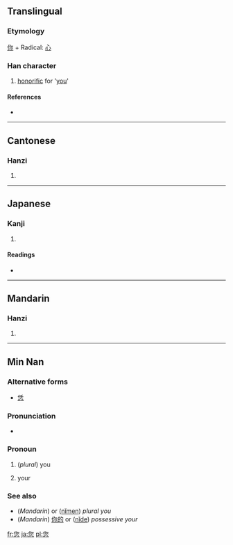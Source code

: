 ==Translingual==

===Etymology===
[[你]] + Radical: [[心]]

===Han character===
{{Han char|rn=61|rad=心|as=07|sn=11|four=2733<sub>9</sub>|canj=人火心 (OFP)}}

# [[honorific]] for '[[you]]'

====References====
* {{Han ref|kx=0388.341|dkj=10712|dj=0721.230|hdz=42301.020|uh=60A8|ud=24744|bh=B17A|bd=45434}}

----

==Cantonese==

===Hanzi===
{{yue-hanzi|jyut=|y=nei5}}

# {{defn|Cantonese}}

----

==Japanese==

===Kanji===
{{ja-kanji|grade=|rs=心07}}

# {{defn|Japanese}}

====Readings====
* {{ja-readings|on=[[じ]] (ji)|kun=}}

----

==Mandarin==

===Hanzi===
{{cmn-hanzi|pin=[[nín]] ([[nin2]])|wg=nin<sup>2</sup>}}

# {{defn|Mandarin}}

----

==Min Nan==

===Alternative forms===
* [[恁]]

===Pronunciation===
* {{IPA|[ lɪn˥˧ ]}}

===Pronoun===
{{nan-pronoun|ts|poj=lín|pojt=lin2|rs=心07}}

# (''plural'') you
# {{possessive|lang=nan}} your

===See also===
* (''Mandarin'') {{zh-ts|你們|你们}} or ([[nǐmen]]) ''plural you''
* (''Mandarin'') [[你的]] or ([[nǐde]]) ''possessive your''

[[fr:您]]
[[ja:您]]
[[pl:您]]